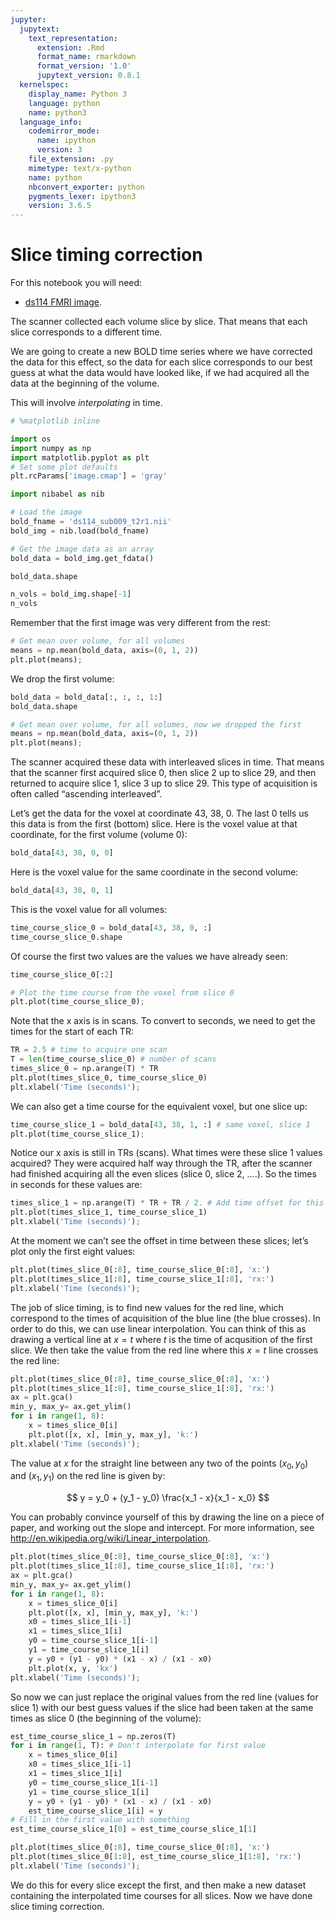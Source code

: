 ```yaml
---
jupyter:
  jupytext:
    text_representation:
      extension: .Rmd
      format_name: rmarkdown
      format_version: '1.0'
      jupytext_version: 0.8.1
  kernelspec:
    display_name: Python 3
    language: python
    name: python3
  language_info:
    codemirror_mode:
      name: ipython
      version: 3
    file_extension: .py
    mimetype: text/x-python
    name: python
    nbconvert_exporter: python
    pygments_lexer: ipython3
    version: 3.6.5
---
```


# Slice timing correction


For this notebook you will need:

* [ds114 FMRI image]({{ site.url }}{{ site.baseurl }}/data/ds114_sub009_t2r1.nii).


The scanner collected each volume slice by slice.  That means that each slice corresponds to a different time.

We are going to create a new BOLD time series where we have corrected the data for this effect, so the data for each slice corresponds to our best guess at what the data would have looked like, if we had acquired all the data at the beginning of the volume.

This will involve *interpolating* in time.

```python
# %matplotlib inline
```

```python
import os
import numpy as np
import matplotlib.pyplot as plt
# Set some plot defaults
plt.rcParams['image.cmap'] = 'gray'
```

```python
import nibabel as nib
```

```python
# Load the image
bold_fname = 'ds114_sub009_t2r1.nii'
bold_img = nib.load(bold_fname)
```

```python
# Get the image data as an array
bold_data = bold_img.get_fdata()
```

```python
bold_data.shape
```

```python
n_vols = bold_img.shape[-1]
n_vols
```

Remember that the first image was very different from the rest:

```python
# Get mean over volume, for all volumes
means = np.mean(bold_data, axis=(0, 1, 2))
plt.plot(means);
```

We drop the first volume:

```python
bold_data = bold_data[:, :, :, 1:]
bold_data.shape
```

```python
# Get mean over volume, for all volumes, now we dropped the first
means = np.mean(bold_data, axis=(0, 1, 2))
plt.plot(means);
```

The scanner acquired these data with interleaved slices in time.  That means that the scanner first acquired slice 0, then slice 2 up to slice 29, and then returned to acquire slice 1, slice 3 up to slice 29.  This type of acquisition is often called "ascending interleaved".


Let's get the data for the voxel at coordinate 43, 38, 0.  The last 0 tells us this data is from the first (bottom) slice.  Here is the voxel value at that coordinate, for the first volume (volume 0):

```python
bold_data[43, 38, 0, 0]
```

Here is the voxel value for the same coordinate in the second volume:

```python
bold_data[43, 38, 0, 1]
```

This is the voxel value for all volumes:

```python
time_course_slice_0 = bold_data[43, 38, 0, :]
time_course_slice_0.shape
```

Of course the first two values are the values we have already seen:

```python
time_course_slice_0[:2]
```

```python
# Plot the time course from the voxel from slice 0
plt.plot(time_course_slice_0);
```

Note that the x axis is in scans.  To convert to seconds, we need to get the times for the start of each TR:

```python
TR = 2.5 # time to acquire one scan
T = len(time_course_slice_0) # number of scans
times_slice_0 = np.arange(T) * TR
plt.plot(times_slice_0, time_course_slice_0)
plt.xlabel('Time (seconds)');
```

We can also get a time course for the equivalent voxel, but one slice up:

```python
time_course_slice_1 = bold_data[43, 38, 1, :] # same voxel, slice 1
plt.plot(time_course_slice_1);
```

Notice our x axis is still in TRs (scans).  What times were these slice 1 values acquired?  They were acquired half way through the TR, after the scanner had finished acquiring all the even slices (slice 0, slice 2, ....).  So the times in seconds for these values are:

```python
times_slice_1 = np.arange(T) * TR + TR / 2. # Add time offset for this slice
plt.plot(times_slice_1, time_course_slice_1)
plt.xlabel('Time (seconds)');
```

At the moment we can't see the offset in time between these slices; let's plot only the first eight values:

```python
plt.plot(times_slice_0[:8], time_course_slice_0[:8], 'x:')
plt.plot(times_slice_1[:8], time_course_slice_1[:8], 'rx:')
plt.xlabel('Time (seconds)');
```

The job of slice timing, is to find new values for the red line, which correspond to the times of acquisition of the blue line (the blue crosses).  In order to do this, we can use linear interpolation.  You can think of this as drawing a vertical line at $x=t$ where $t$ is the time of acqusition of the first slice.  We then take the value from the red line where this $x=t$ line crosses the red line:

```python
plt.plot(times_slice_0[:8], time_course_slice_0[:8], 'x:')
plt.plot(times_slice_1[:8], time_course_slice_1[:8], 'rx:')
ax = plt.gca()
min_y, max_y= ax.get_ylim()
for i in range(1, 8):
    x = times_slice_0[i]
    plt.plot([x, x], [min_y, max_y], 'k:')
plt.xlabel('Time (seconds)');
```

The value at $x$ for the straight line between any two of the points $(x_0, y_0)$ and $(x_1, y_1)$ on the red line is given by:

$$
y = y_0 + (y_1 - y_0) \frac{x_1 - x}{x_1 - x_0}
$$

You can probably convince yourself of this by drawing the line on a piece of
paper, and working out the slope and intercept.  For more information, see
<http://en.wikipedia.org/wiki/Linear_interpolation>.

```python
plt.plot(times_slice_0[:8], time_course_slice_0[:8], 'x:')
plt.plot(times_slice_1[:8], time_course_slice_1[:8], 'rx:')
ax = plt.gca()
min_y, max_y= ax.get_ylim()
for i in range(1, 8):
    x = times_slice_0[i]
    plt.plot([x, x], [min_y, max_y], 'k:')
    x0 = times_slice_1[i-1]
    x1 = times_slice_1[i]
    y0 = time_course_slice_1[i-1]
    y1 = time_course_slice_1[i]
    y = y0 + (y1 - y0) * (x1 - x) / (x1 - x0)
    plt.plot(x, y, 'kx')
plt.xlabel('Time (seconds)');
```

So now we can just replace the original values from the red line (values for slice 1) with our best guess values if the slice had been taken at the same times as slice 0 (the beginning of the volume):

```python
est_time_course_slice_1 = np.zeros(T)
for i in range(1, T): # Don't interpolate for first value
    x = times_slice_0[i]
    x0 = times_slice_1[i-1]
    x1 = times_slice_1[i]
    y0 = time_course_slice_1[i-1]
    y1 = time_course_slice_1[i]
    y = y0 + (y1 - y0) * (x1 - x) / (x1 - x0)
    est_time_course_slice_1[i] = y
# Fill in the first value with something
est_time_course_slice_1[0] = est_time_course_slice_1[1]
```

```python
plt.plot(times_slice_0[:8], time_course_slice_0[:8], 'x:')
plt.plot(times_slice_0[1:8], est_time_course_slice_1[1:8], 'rx:')
plt.xlabel('Time (seconds)');
```

We do this for every slice except the first, and then make a new dataset containing the interpolated time courses for all slices.  Now we have done slice timing correction.
